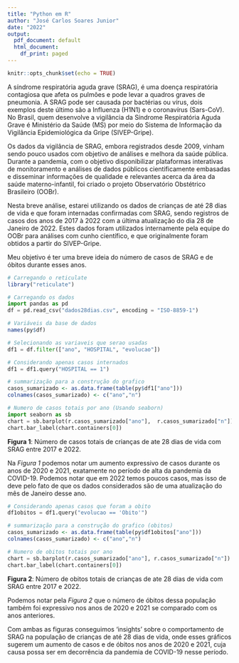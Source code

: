 ---
title: "Python em R"
author: "José Carlos Soares Junior"
date: "2022"
output:
  pdf_document: default
  html_document:
    df_print: paged
---

```{r setup, include=FALSE}
knitr::opts_chunk$set(echo = TRUE)
```

A síndrome respiratória aguda grave (SRAG), é uma doença respiratória contagiosa que afeta os pulmões e pode levar a quadros graves de pneumonia. A SRAG pode ser causada por bactérias ou vírus, dois exemplos deste último são a Influenza (H1N1) e o coronavírus (Sars-CoV). No Brasil, quem desenvolve a vigilância da Síndrome Respiratória Aguda Grave é Ministério da Saúde (MS) por meio do Sistema de Informação da Vigilância Epidemiológica da Gripe (SIVEP-Gripe).

Os dados da vigilância de SRAG, embora registrados desde 2009, vinham sendo pouco usados com objetivo de análises e melhora da saúde pública. Durante a pandemia, com o objetivo disponibilizar plataformas interativas de monitoramento e análises de dados públicos cientificamente embasadas e disseminar informações de qualidade e relevantes acerca da área da saúde materno-infantil, foi criado o projeto Observatório Obstétrico Brasileiro (OOBr).

Nesta breve análise, estarei utilizando os dados de crianças de até 28 dias de vida e que foram internadas confirmadas com SRAG, sendo registros de casos dos anos de 2017 à 2022 com a última atualização do dia 28 de Janeiro de 2022. Estes dados foram utilizados internamente pela equipe do OOBr para análises com cunho científico, e que originalmente foram obtidos a partir do SIVEP-Gripe.

Meu objetivo é ter uma breve ideia do número de casos de SRAG e de óbitos durante esses anos.

```{r, warning = FALSE, message = FALSE}
# Carregando o reticulate
library("reticulate")
```

```{python, warning = FALSE, message = FALSE}
# Carregando os dados
import pandas as pd
df = pd.read_csv("dados28dias.csv", encoding = "ISO-8859-1")
```

```{r, warning = FALSE, message = FALSE}
# Variáveis da base de dados
names(py$df) 
```

```{python, warning = FALSE, message = FALSE}
# Selecionando as variaveis que serao usadas
df1 = df.filter(["ano", "HOSPITAL", "evolucao"]) 

# Considerando apenas casos internados
df1 = df1.query("HOSPITAL == 1") 
```

```{r, warning = FALSE, message = FALSE}
# summarização para a construção do grafico 
casos_sumarizado <- as.data.frame(table(py$df1["ano"]))
colnames(casos_sumarizado) <- c("ano","n")
```

```{python, fig.align = "center", warning = FALSE, message = FALSE, results='hide'}
# Numero de casos totais por ano (Usando seaborn)
import seaborn as sb
chart = sb.barplot(r.casos_sumarizado["ano"],  r.casos_sumarizado["n"])
chart.bar_label(chart.containers[0])
```

**Figura 1**: Número de casos totais de crianças de ate 28 dias de vida com SRAG entre 2017 e 2022.

Na *Figura 1* podemos notar um aumento expressivo de casos durante os anos de 2020 e 2021, exatamente no período de alta da pandemia da COVID-19. Podemos notar que em 2022 temos poucos casos, mas isso de deve pelo fato de que os dados considerados são de uma atualização do mês de Janeiro desse ano.

```{python, warning = FALSE, message = FALSE}
# Considerando apenas casos que foram a obito
df1obitos = df1.query("evolucao == 'Obito'") 
```

```{r, warning = FALSE, message = FALSE}
# summarização para a construção do grafico (obitos)
casos_sumarizado <- as.data.frame(table(py$df1obitos["ano"]))
colnames(casos_sumarizado) <- c("ano","n")
```

```{python, fig.align = "center", warning = FALSE, message = FALSE, results='hide'}
# Numero de obitos totais por ano 
chart = sb.barplot(r.casos_sumarizado["ano"], r.casos_sumarizado["n"])
chart.bar_label(chart.containers[0])
```

**Figura 2**: Número de obitos totais de crianças de ate 28 dias de vida com SRAG entre 2017 e 2022.

Podemos notar pela *Figura 2* que o número de óbitos dessa população também foi expressivo nos anos de 2020 e 2021 se comparado com os anos anteriores.

Com ambas as figuras conseguimos 'insights' sobre o comportamento de SRAG na população de crianças de até 28 dias de vida, onde esses gráficos sugerem um aumento de casos e de óbitos nos anos de 2020 e 2021, cuja causa possa ser em decorrência da pandemia de COVID-19 nesse período.
